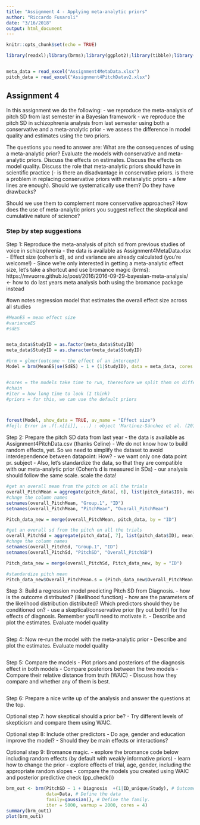 ```yaml
---
title: "Assignment 4 - Applying meta-analytic priors"
author: "Riccardo Fusaroli"
date: "3/16/2018"
output: html_document
---
```


```r
knitr::opts_chunk$set(echo = TRUE)

library(readxl);library(brms);library(ggplot2);library(tibble);library(brmstools);library(data.table)


meta_data = read_excel("Assignment4MetaData.xlsx")
pitch_data = read_excel("Assignment4PitchDatav2.xlsx")

```

## Assignment 4

In this assignment we do the following:
- we reproduce the meta-analysis of pitch SD from last semester in a Bayesian framework
- we reproduce the pitch SD in schizophrenia analysis from last semester using both a conservative and a meta-analytic prior
- we assess the difference in model quality and estimates using the two priors.



The questions you need to answer are: What are the consequences of using a meta-analytic prior? Evaluate the models with conservative and meta-analytic priors. Discuss the effects on estimates. Discuss the effects on model quality. Discuss the role that meta-analytic priors should have in scientific practice (- is there an disadvantage in conservative priors. is there a problem in replacing conservative priors with metanalytic priors - a few lines are enough). Should we systematically use them? Do they have drawbacks? 

Should we use them to complement more conservative approaches? How does the use of meta-analytic priors you suggest reflect the skeptical and cumulative nature of science?

### Step by step suggestions

Step 1: Reproduce the meta-analysis of pitch sd from previous studies of voice in schizophrenia
- the data is available as Assignment4MetaData.xlsx
- Effect size (cohen's d), sd and variance are already calculated (you're welcome!)
- Since we're only interested in getting a meta-analytic effect size, let's take a shortcut and use bromance magic (brms): https://mvuorre.github.io/post/2016/2016-09-29-bayesian-meta-analysis/    <- how to do last years meta analysis both using the bromance package instead 

#own notes 
regression model that estimates the overall effect size across all studies 

```r

#MeanES = mean effect size
#varianceES
#sdES


meta_data$StudyID = as.factor(meta_data$StudyID)
meta_data$StudyID = as.character(meta_data$StudyID)

#brm = glmer(outcome ~ the effect of an intercept)
Model = brm(MeanES|se(SdES) ~ 1 + (1|StudyID), data = meta_data, cores = 2, iter = 2000, chain = 2)


#cores = the models take time to run, thereofore we split them on different processors 
#chain
#iter = how long time to look (I think)
#priors = for this, we can use the default priors 



forest(Model, show_data = TRUE, av_name = "Effect size")
#fejl: Error in .f(.x[[i]], ...) : object 'Martínez-Sánchez et al. (2015)' not found

```


Step 2: Prepare the pitch SD data from last year
- the data is available as Assignment4PitchData.csv (thanks Celine)
- We do not know how to build random effects, yet. So we need to simplify the dataset to avoid interdependence between datapoint: How?  - we want only one data point pr. subject 
- Also, let's standardize the data, so that they are compatible with our meta-analytic prior (Cohen's d is measured in SDs) - our analysis should follow the same scale. scale the data!

```r

#get an overall mean from the pitch on all the trials 
overall_PitchMean = aggregate(pitch_data[, 6], list(pitch_data$ID), mean)
#chnge the column names 
setnames(overall_PitchMean, "Group.1", "ID")
setnames(overall_PitchMean, "PitchMean", "Overall_PitchMean")

Pitch_data_new = merge(overall_PitchMean, pitch_data, by = "ID")

#get an overall sd from the pitch on all the trials 
overall_PitchSd = aggregate(pitch_data[, 7], list(pitch_data$ID), mean)
#chnge the column names 
setnames(overall_PitchSd, "Group.1", "ID")
setnames(overall_PitchSd, "PitchSD", "Overall_PitchSD")

Pitch_data_new = merge(overall_PitchSd, Pitch_data_new, by = "ID")

#standardize pitch mean
Pitch_data_new$Overall_PitchMean.s = (Pitch_data_new$Overall_PitchMean - mean(Pitch_data_new$Overall_PitchMean))/sd(Pitch_data_new$Overall_PitchMean)


```


Step 3: Build a regression model predicting Pitch SD from Diagnosis.
- how is the outcome distributed? (likelihood function)
- how are the parameters of the likelihood distribution distributed? Which predictors should they be conditioned on?
- use a skeptical/conservative prior (try out both!) for the effects of diagnosis. Remember you'll need to motivate it.
- Describe and plot the estimates. Evaluate model quality

```r



```


Step 4: Now re-run the model with the meta-analytic prior
- Describe and plot the estimates. Evaluate model quality


```r



```


Step 5: Compare the models
- Plot priors and posteriors of the diagnosis effect in both models
- Compare posteriors between the two models
- Compare their relative distance from truth (WAIC)
- Discuss how they compare and whether any of them is best.

```r



```


Step 6: Prepare a nice write up of the analysis and answer the questions at the top.

Optional step 7: how skeptical should a prior be?
- Try different levels of skepticism and compare them using WAIC.

Optional step 8: Include other predictors
- Do age, gender and education improve the model?
- Should they be main effects or interactions?

Optional step 9: Bromance magic.
- explore the bromance code below including random effects (by default with weakly informative priors)
- learn how to change the prior
- explore effects of trial, age, gender, including the appropriate random slopes
- compare the models you created using WAIC and posterior predictive check (pp_check())


```r

brm_out <- brm(PitchSD ~ 1 + Diagnosis  +(1|ID_unique/Study), # Outcome as a function of the predictors as in lme4. 
               data=Data, # Define the data
               family=gaussian(), # Define the family. 
               iter = 5000, warmup = 2000, cores = 4)
summary(brm_out1)
plot(brm_out1)

```

